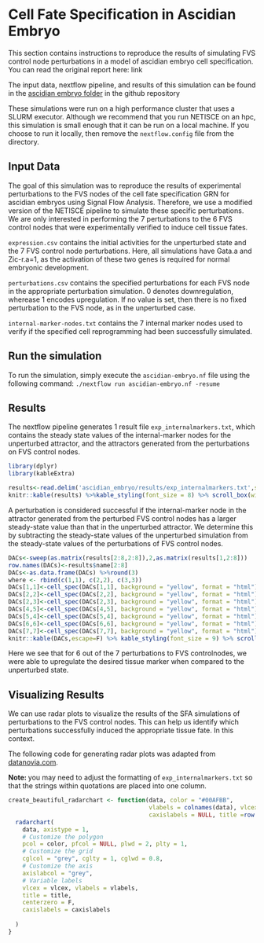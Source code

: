 # Cell Fate Specification in Ascidian Embryo

This section contains instructions to reproduce the results of simulating FVS control node perturbations in a model of ascidian embryo cell specification. You can read the original report here: link

The input data, nextflow pipeline, and results of this simulation can be found in the [ascidian embryo folder](https://github.com/VeraLiconaResearchGroup/Netisce/tree/main/ascidian_embryo) in the github repository

These simulations were run on a high performance cluster that uses a SLURM executor. Although we recommend that you run NETISCE on an hpc, this simulation is small enough that it can be run on a local machine. If you choose to run it locally, then remove the `nextflow.config` file from the directory.

## Input Data
The goal of this simulation was to reproduce the results of experimental perturbations to the FVS nodes of the cell fate specification GRN for ascidian embryos using Signal Flow Analysis. Therefore, we use a modified version of the NETISCE pipeline to simulate these specific perturbations.
We are only interested in performing the 7 perturbations to the 6 FVS control nodes that were experimentally verified to induce cell tissue fates.

`expression.csv` contains the initial activities for the unperturbed state and the 7 FVS control node perturbations. Here, all simulations have Gata.a and Zic-r.a=1, as the activation of these two genes is required for normal embryonic development. 

`perturbations.csv` contains the specified perturbations for each FVS node in the appropriate perturbation simulation. 0 denotes downregulation, wherease 1 encodes upregulation. If no value is set, then there is no fixed perturbation to the FVS node, as in the unperturbed case.

`internal-marker-nodes.txt` contains the 7 internal marker nodes used to verify if the specified cell reprogramming had been successfully simulated.

## Run the simulation
To run the simulation, simply execute the `ascidian-embryo.nf` file using the following command: `./nextflow run ascidian-embryo.nf -resume`

## Results
The nextflow pipeline generates 1 result file `exp_internalmarkers.txt`, which contains the steady state values of the internal-marker nodes for the unperturbed attractor, and the attractors generated from the perturbations on FVS control nodes.
```r
library(dplyr)
library(kableExtra)

results<-read.delim('ascidian_embryo/results/exp_internalmarkers.txt',sep="\t")
knitr::kable(results) %>%kable_styling(font_size = 8) %>% scroll_box(width = "100%", box_css = "border: 0px;")
```

A perturbation is considered successful if the internal-marker node in the attractor generated from the perturbed FVS control nodes has a larger steady-state value than that in the unperturbed attractor. We determine this by subtracting the steady-state values of the unperturbed simulation from the steady-state values of the perturbations of FVS control nodes.

```r

DACs<-sweep(as.matrix(results[2:8,2:8]),2,as.matrix(results[1,2:8]))
row.names(DACs)<-results$name[2:8]
DACs<-as.data.frame(DACs) %>%round(3)
where <- rbind(c(1,1), c(2,2), c(3,3))
DACs[1,1]<-cell_spec(DACs[1,1], background = "yellow", format = "html")
DACs[2,2]<-cell_spec(DACs[2,2], background = "yellow", format = "html")
DACs[2,3]<-cell_spec(DACs[2,3], background = "yellow", format = "html")
DACs[4,5]<-cell_spec(DACs[4,5], background = "yellow", format = "html")
DACs[5,4]<-cell_spec(DACs[5,4], background = "yellow", format = "html")
DACs[6,6]<-cell_spec(DACs[6,6], background = "yellow", format = "html")
DACs[7,7]<-cell_spec(DACs[7,7], background = "yellow", format = "html")
knitr::kable(DACs,escape=F) %>% kable_styling(font_size = 9) %>% scroll_box(width = "100%", box_css = "border: 0px;")  
```
Here we see that for 6 out of the 7 perturbations to FVS controlnodes, we were able to upregulate the desired tissue marker when compared to the unperturbed state.

## Visualizing Results
We can use radar plots to visualize the results of the SFA simulations of perturbations to the FVS control nodes. This can help us identify which perturbations successfully induced the appropriate tissue fate. In this context. 

The following code for generating radar plots was adapted from [datanovia.com](https://www.google.com/search?q=create+_beautiful_+radar+chart&oq=create+beautiful+rada&aqs=chrome.1.69i57j0i10i22i30.11973j0j1&sourceid=chrome&ie=UTF-8).

**Note: ** you may need to adjust the formatting of `exp_internalmarkers.txt` so that the strings within quotations are placed into one column.
```r
create_beautiful_radarchart <- function(data, color = "#00AFBB", 
                                        vlabels = colnames(data), vlcex = 1,
                                        caxislabels = NULL, title =row.names(data)[4], ...){
  radarchart(
    data, axistype = 1,
    # Customize the polygon
    pcol = color, pfcol = NULL, plwd = 2, plty = 1,
    # Customize the grid
    cglcol = "grey", cglty = 1, cglwd = 0.8,
    # Customize the axis
    axislabcol = "grey", 
    # Variable labels
    vlcex = vlcex, vlabels = vlabels,
    title = title,
    centerzero = F,
    caxislabels = caxislabels
    
  )
}
```

<!-- ```{r radar charts2, echo=TRUE} -->
<!-- create_beautiful_radarchart2 <- function(data, color = "#00AFBB",  -->
<!--                                         vlabels = colnames(data), vlcex = 1, -->
<!--                                         caxislabels = NULL, title =NULL, ...){ -->
<!--   radarchart( -->
<!--     data, axistype = 1, -->
<!--     # Customize the polygon -->
<!--     pcol = color, pfcol = NULL, plwd = 2, plty = 1, -->
<!--     # Customize the grid -->
<!--     cglcol = "grey", cglty = 1, cglwd = 0.8, -->
<!--     # Customize the axis -->
<!--     axislabcol = "grey",  -->
<!--     # Variable labels -->
<!--     vlcex = vlcex, vlabels = vlabels, -->
<!--     title = title, -->
<!--     centerzero = F, -->
<!--     caxislabels = caxislabels -->

<!--   ) -->
<!-- } -->
<!-- ``` -->

<!-- ```{r charts, out.width='50%',echo = TRUE,fig.show='hold'} -->
<!-- library(fmsb) -->
<!-- d1<-read.delim("ascidian_embryo/results/exp_internalmarkers.txt",sep="\t",row.names = 1,check.names = F) -->

<!-- maxcol<-apply(d1, 2, max) -->
<!-- mincol<-apply(d1, 2, min) -->

<!-- d2<-rbind(maxcol,mincol, d1) -->
<!-- rownames(d2)[1:2]<- c("Max", "Min") -->

<!-- par(mar = c(4, 0.1, 4, 0.1)) -->
<!-- for (i in 4:nrow(d2)) { -->
<!--   create_beautiful_radarchart(d2[c(1:3, i), ],color = c("#00AFBB", "#E7B800","#FC4E07"),caxislabels = seq(round(min(d2[c(1:3, i),]),1),round(max(d2[c(1:3, i),]),1),.2));legend(x=0.4, y=1.4, legend =c("unperturbed","FVS perturbation") , bty = "n", pch=20 , col=c("#00AFBB", "#E7B800","#FC4E07") , text.col = "black", cex=1, pt.cex=2) -->
<!-- } -->

<!-- test<-read.delim('~/Desktop/test.txt',row.names = 1) -->
<!-- maxcol<-apply(test, 2, max) -->
<!-- mincol<-apply(test, 2, min) -->
<!-- d2<-rbind(maxcol,mincol, test) -->
<!-- rownames(d2)[1:2]<- c("Max", "Min") -->
<!-- par(mar = c(1, 0.1, 4, 1)) -->
<!-- for (i in 4:nrow(d2)) { -->
<!--   create_beautiful_radarchart2(d2[c(1:3, i), ],color = c("#00AFBB", "#E7B800"),caxislabels = seq(round(min(d2[c(1:3, i),]),1),round(max(d2[c(1:3, i),]),1),.1), vlabels=c("Alp\n(endoderm)","Bco \n(brain)","Celf3.a \n(pan-neural)","Celf3.a\n (pan-neural)","Epi1 \n(epidermis)","Fli.Erg.a \n(mesenchyme)","Myl \n(muscle)",	"Noto1\n (notochord)"));legend(x=0.4, y=1.3, legend =c("unperturbed","perturbed FVS") , bty = "n", pch=20 , col=c("#00AFBB", "#E7B800","#FC4E07") , text.col = "black", cex=.8, pt.cex=2) -->
<!-- } -->

<!-- #legend(x=0.4, y=1.4, legend =c("unperturbed","FVS perturbation") , bty = "n", pch=20 , col=c("#00AFBB", "#E7B800","#FC4E07") , text.col = "black", cex=1, pt.cex=2) -->
<!-- ``` -->
